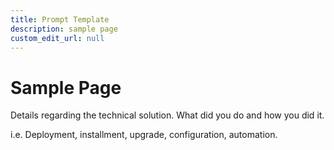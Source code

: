 ```yaml
---
title: Prompt Template
description: sample page
custom_edit_url: null
---
```


# Sample Page

Details regarding the technical solution. What did you do and how you did it.

i.e. Deployment, installment, upgrade, configuration, automation.
